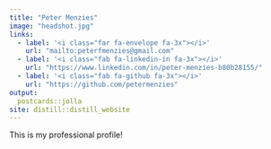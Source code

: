 ```yaml
---
title: "Peter Menzies"
image: "headshot.jpg"
links:
  - label: '<i class="far fa-envelope fa-3x"></i>'
    url: "mailto:peterfmenzies@gmail.com"
  - label: '<i class="fab fa-linkedin-in fa-3x"></i>'
    url: "https://www.linkedin.com/in/peter-menzies-b80b28155/"
  - label: '<i class="fab fa-github fa-3x"></i>'
    url: "https://github.com/petermenzies"
output:
  postcards::jolla
site: distill::distill_website
---
```

 
This is my professional profile!
